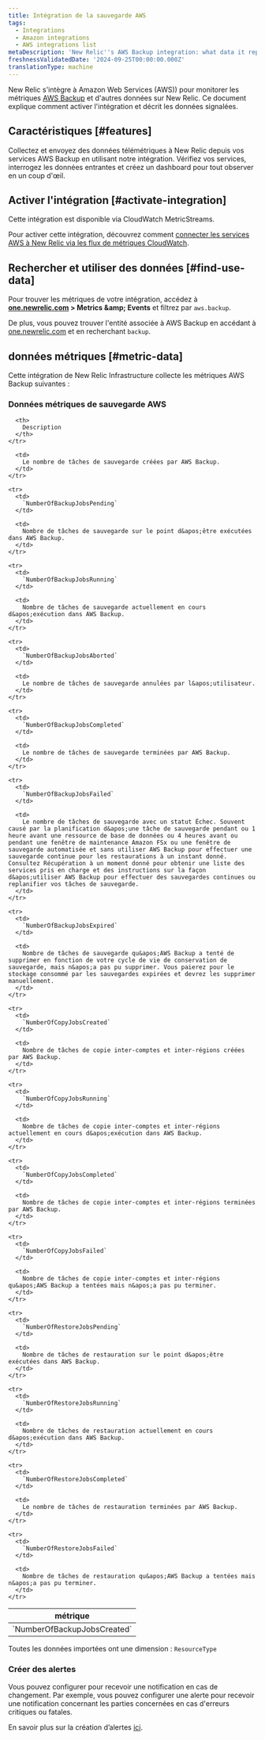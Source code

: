 ```yaml
---
title: Intégration de la sauvegarde AWS
tags:
  - Integrations
  - Amazon integrations
  - AWS integrations list
metaDescription: 'New Relic''s AWS Backup integration: what data it reports and how to enable it.'
freshnessValidatedDate: '2024-09-25T00:00:00.000Z'
translationType: machine
---
```


New Relic s&apos;intègre à Amazon Web Services (AWS)) pour monitorer les métriques [AWS Backup](https://aws.amazon.com/backup/) et d&apos;autres données sur New Relic. Ce document explique comment activer l&apos;intégration et décrit les données signalées.

## Caractéristiques [#features]

Collectez et envoyez des données télémétriques à New Relic depuis vos services AWS Backup en utilisant notre intégration. Vérifiez vos services, interrogez les données entrantes et créez un dashboard pour tout observer en un coup d&apos;œil.

## Activer l&apos;intégration [#activate-integration]

Cette intégration est disponible via CloudWatch MetricStreams.

Pour activer cette intégration, découvrez comment [connecter les services AWS à New Relic via les flux de métriques CloudWatch](/docs/infrastructure/amazon-integrations/connect/aws-metric-stream-setup/).

## Rechercher et utiliser des données [#find-use-data]

Pour trouver les métriques de votre intégration, accédez à <DNT>**[one.newrelic.com](https://one.newrelic.com/all-capabilities) &gt; Metrics &amp;amp; Events**</DNT> et filtrez par `aws.backup`.

De plus, vous pouvez trouver l&apos;entité associée à AWS Backup en accédant à [one.newrelic.com](https://one.newrelic.com/all-entities) et en recherchant `backup`.

## données métriques [#metric-data]

Cette intégration de New Relic Infrastructure collecte les métriques AWS Backup suivantes :

### Données métriques de sauvegarde AWS

<table>
  <thead>
    <tr>
      <th style={{ width: "200px" }}>
        métrique
      </th>

      <th>
        Description
      </th>
    </tr>
  </thead>

  <tbody>
    <tr>
      <td>
        `NumberOfBackupJobsCreated`
      </td>

      <td>
        Le nombre de tâches de sauvegarde créées par AWS Backup.
      </td>
    </tr>

    <tr>
      <td>
        `NumberOfBackupJobsPending`
      </td>

      <td>
        Nombre de tâches de sauvegarde sur le point d&apos;être exécutées dans AWS Backup.
      </td>
    </tr>

    <tr>
      <td>
        `NumberOfBackupJobsRunning`
      </td>

      <td>
        Nombre de tâches de sauvegarde actuellement en cours d&apos;exécution dans AWS Backup.
      </td>
    </tr>

    <tr>
      <td>
        `NumberOfBackupJobsAborted`
      </td>

      <td>
        Le nombre de tâches de sauvegarde annulées par l&apos;utilisateur.
      </td>
    </tr>

    <tr>
      <td>
        `NumberOfBackupJobsCompleted`
      </td>

      <td>
        Le nombre de tâches de sauvegarde terminées par AWS Backup.
      </td>
    </tr>

    <tr>
      <td>
        `NumberOfBackupJobsFailed`
      </td>

      <td>
        Le nombre de tâches de sauvegarde avec un statut Échec. Souvent causé par la planification d&apos;une tâche de sauvegarde pendant ou 1 heure avant une ressource de base de données ou 4 heures avant ou pendant une fenêtre de maintenance Amazon FSx ou une fenêtre de sauvegarde automatisée et sans utiliser AWS Backup pour effectuer une sauvegarde continue pour les restaurations à un instant donné. Consultez Récupération à un moment donné pour obtenir une liste des services pris en charge et des instructions sur la façon d&apos;utiliser AWS Backup pour effectuer des sauvegardes continues ou replanifier vos tâches de sauvegarde.
      </td>
    </tr>

    <tr>
      <td>
        `NumberOfBackupJobsExpired`
      </td>

      <td>
        Nombre de tâches de sauvegarde qu&apos;AWS Backup a tenté de supprimer en fonction de votre cycle de vie de conservation de sauvegarde, mais n&apos;a pas pu supprimer. Vous paierez pour le stockage consommé par les sauvegardes expirées et devrez les supprimer manuellement.
      </td>
    </tr>

    <tr>
      <td>
        `NumberOfCopyJobsCreated`
      </td>

      <td>
        Nombre de tâches de copie inter-comptes et inter-régions créées par AWS Backup.
      </td>
    </tr>

    <tr>
      <td>
        `NumberOfCopyJobsRunning`
      </td>

      <td>
        Nombre de tâches de copie inter-comptes et inter-régions actuellement en cours d&apos;exécution dans AWS Backup.
      </td>
    </tr>

    <tr>
      <td>
        `NumberOfCopyJobsCompleted`
      </td>

      <td>
        Nombre de tâches de copie inter-comptes et inter-régions terminées par AWS Backup.
      </td>
    </tr>

    <tr>
      <td>
        `NumberOfCopyJobsFailed`
      </td>

      <td>
        Nombre de tâches de copie inter-comptes et inter-régions qu&apos;AWS Backup a tentées mais n&apos;a pas pu terminer.
      </td>
    </tr>

    <tr>
      <td>
        `NumberOfRestoreJobsPending`
      </td>

      <td>
        Nombre de tâches de restauration sur le point d&apos;être exécutées dans AWS Backup.
      </td>
    </tr>

    <tr>
      <td>
        `NumberOfRestoreJobsRunning`
      </td>

      <td>
        Nombre de tâches de restauration actuellement en cours d&apos;exécution dans AWS Backup.
      </td>
    </tr>

    <tr>
      <td>
        `NumberOfRestoreJobsCompleted`
      </td>

      <td>
        Le nombre de tâches de restauration terminées par AWS Backup.
      </td>
    </tr>

    <tr>
      <td>
        `NumberOfRestoreJobsFailed`
      </td>

      <td>
        Nombre de tâches de restauration qu&apos;AWS Backup a tentées mais n&apos;a pas pu terminer.
      </td>
    </tr>
  </tbody>
</table>

Toutes les données importées ont une dimension : `ResourceType`

### Créer des alertes

Vous pouvez configurer <InlinePopover type="alerts" />pour recevoir une notification en cas de changement. Par exemple, vous pouvez configurer une alerte pour recevoir une notification concernant les parties concernées en cas d&apos;erreurs critiques ou fatales.

En savoir plus sur la création d’alertes [ici](/docs/tutorial-create-alerts/create-an-alert/).